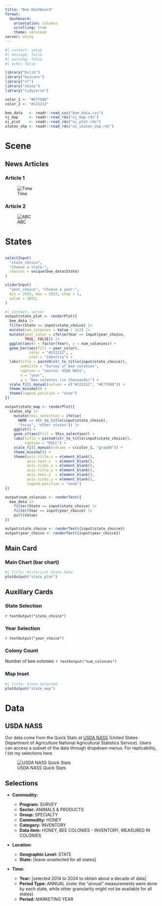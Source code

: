 ```yaml
---
title: "Bee Dashboard"
format: 
  dashboard:
    orientation: columns
    scrolling: true
    theme: cerulean
server: shiny
---
```


```r
#| context: setup
#| message: false
#| warning: false
#| echo: false

library("bslib")
library("bsicons")
library("sf")
library("shiny")
library("tidyverse")

color_1 <- "#E77500"
color_2 <- "#121212"

bee_data   <- readr::read_csv("bee_data.csv")
nj_map     <- readr::read_rds("nj_map.rds")
nj_plot    <- readr::read_rds("nj_plot.rds")
states_shp <- readr::read_rds("us_states_shp.rds")
```

# Scene

## News Articles

### Article 1

![Time](images/bee_news_1.png)

### Article 2

![ABC](images/bee_news_2.png)

# States

## {.sidebar}

```r
selectInput(
  "state_choice",
  "Choose a state:",
  choices = unique(bee_data$State)
)
```

```r
sliderInput(
  "year_choice", "Choose a year:",
  min = 2015, max = 2023, step = 1,
  value = 2023,
)
```

```r
#| context: server
output$state_plot <- renderPlot({
  bee_data |> 
  filter(State == input$state_choice) |>
  mutate(num_colonies = Value / 1e3) |>
  mutate(year_color = ifelse(Year == input$year_choice,
         TRUE, FALSE)) |>
  ggplot(aes(x = factor(Year), y = num_colonies)) +
  geom_bar(aes(fill = year_color),
           color = "#121212", ,
           stat = "identity") +
  labs(title = paste0(str_to_title(input$state_choice)),
       subtitle = "Survey of bee colonies",
       caption = "source: USDA NASS",
       x = "year",
       y = "bee colonies (in thousands)") +
  scale_fill_manual(values = c("#121212", "#E77500")) +
  theme_minimal() +
  theme(legend.position = "none")
})

output$state_map <- renderPlot({
  states_shp |>
    mutate(this_selection = ifelse(
      NAME == str_to_title(input$state_choice),
      "focus", "other states")) |>
    ggplot() +
    geom_sf(aes(fill = this_selection)) +
    labs(title = paste0(str_to_title(input$state_choice)),
         caption = "DSLC") +
    scale_fill_manual(values = c(color_1, "gray80")) +
    theme_minimal() +
    theme(axis.title.x = element_blank(),
          axis.text.x  = element_blank(),
          axis.ticks.x = element_blank(),
          axis.title.y = element_blank(),
          axis.text.y  = element_blank(),
          axis.ticks.y = element_blank(),
          legend.position = "none")
})

output$num_colonies <- renderText({
  bee_data |>
    filter(State == input$state_choice) |>
    filter(Year == input$year_choice) |>
    pull(Value)
})

output$state_choice <- renderText({input$state_choice})
output$year_choice <- renderText({input$year_choice})
```


## Main Card

### Main Chart (bar chart)

```r
#| title: Historical State Data
plotOutput("state_plot")
```


## Auxillary Cards

### State Selection

::: {.valuebox icon="award-fill" color="#E77500"}
`r textOutput("state_choice")`
:::

### Year Selection

::: {.valuebox icon="calendar-fill" color="#E77500"}
`r textOutput("year_choice")`
:::

### Colony Count

::: {.valuebox icon="bug" color="#E77500"}
Number of bee colonies:
`r textOutput("num_colonies")`
:::

### Map Inset

```r
#| title: State Selected
plotOutput("state_map")
```

# Data

## USDA NASS

Our data come from the Quick Stats at [USDA NASS](https://www.nass.usda.gov/) (United States Department of Agriculture National Agricultural Statistics Service).  Users can access a subset of the data through dropdown menus.  For replicability, I list my selections here

![USDA NASS Quick Stats](images/bee_search_criteria.png)

## Selections

* **Commodity:**

    * **Program:** SURVEY
    * **Sector:** ANIMALS & PRODUCTS
    * **Group:** SPECIALTY
    * **Commodity:** HONEY
    * **Category:** INVENTORY
    * **Data item:** HONEY, BEE COLONIES - INVENTORY, MEASURED IN COLONIES
    
* **Location:**

    * **Geographic Level:** STATE
    * **State:** [leave unselected for all states]
    
* **Time:**

    * **Year:** [selected 2014 to 2024 to obtain about a decade of data]
    * **Period Type:** ANNUAL (note: the "annual" measurements were done by each state, while other granularity might not be available for all states)
    * **Period:** MARKETING YEAR